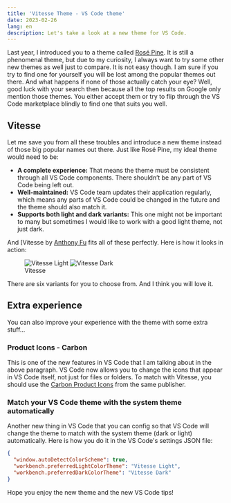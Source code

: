 ```yaml
---
title: 'Vitesse Theme - VS Code theme'
date: 2023-02-26
lang: en
description: Let's take a look at a new theme for VS Code.
---
```


Last year, I introduced you to a theme called [Rosé Pine](https://vinh.dev/articles/rose-pine). It is still a phenomenal theme, but due to my curiosity, I always want to try some other new themes as well just to compare. It is not easy though. I am sure if you try to find one for yourself you will be lost among the popular themes out there. And what happens if none of those actually catch your eye? Well, good luck with your search then because all the top results on Google only mention those themes. You either accept them or try to flip through the VS Code marketplace blindly to find one that suits you well.

## Vitesse

Let me save you from all these troubles and introduce a new theme instead of those big popular names out there. Just like Rosé Pine, my ideal theme would need to be:

- **A complete experience:** That means the theme must be consistent through all VS Code components. There shouldn’t be any part of VS Code being left out.
- **Well-maintained:** VS Code team updates their application regularly, which means any parts of VS Code could be changed in the future and the theme should also match it.
- **Supports both light and dark variants:** This one might not be important to many but sometimes I would like to work with a good light theme, not just dark.

And [Vitesse by [Anthony Fu](https://marketplace.visualstudio.com/items?itemName=antfu.theme-vitesse) fits all of these perfectly. Here is how it looks in action:

<figure class="md:pt-3 lg:pt-6">
  <div class="lg:scale-120 md:scale-110">
    <Image src={vitesseLight} alt="Vitesse Light" class="img-light" />
    <Image src={vitesseDark} alt="Vitesse Dark" class="img-dark" />
  </div>
  <figcaption class="lg:important-mt8 md:important-mt4 text-center">Vitesse</figcaption>
</figure>

There are six variants for you to choose from. And I think you will love it.

## Extra experience

You can also improve your experience with the theme with some extra stuff...

### Product Icons - Carbon

This is one of the new features in VS Code that I am talking about in the above paragraph. VS Code now allows you to change the icons that appear in VS Code itself, not just for files or folders. To match with Vitesse, you should use the [Carbon Product Icons](https://marketplace.visualstudio.com/items?itemName=antfu.icons-carbon) from the same publisher.

### Match your VS Code theme with the system theme automatically

Another new thing in VS Code that you can config so that VS Code will change the theme to match with the system theme (dark or light) automatically. Here is how you do it in the VS Code's settings JSON file:

```json
{
  "window.autoDetectColorScheme": true,
  "workbench.preferredLightColorTheme": "Vitesse Light",
  "workbench.preferredDarkColorTheme": "Vitesse Dark"
}
```

Hope you enjoy the new theme and the new VS Code tips!
